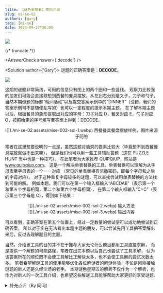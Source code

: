 ```yaml
---
title: 【谜色星期五】晚间活动
slug: mi-se-02
authors: [gary]
tags: [mi-se]
date: 2024-09-27T20:00
---
```


![](./mi-se-02.assets/mise-002.png)

{/* truncate */}

<AnswerCheck answer={'decode'} />

<Solution author={'Gary'}>
谜题的正确答案是：**DECODE**。

![](./mi-se-02.assets/mise-002-sol.webp)

这期的谜题非常简洁，可用的信息只有图上的两个圈和一些竖线。
观察力比较强的朋友们可能会直接联想到西餐的餐具摆放，从左到右分别是叉子，刀子和勺子。
当然本期谜题的标题“晚间活动”以及提交答案示例中的“DINNER”（没错，我们的答案示例可不是随便乱写的）也可以一定程度的提示本期主题。
在了解本期主题以后，根据餐具的象形提取出对应的字母：刀子对应 D，餐叉对应 E，勺子对应 O，按照给定的序号填写至答案上得到：DECODE。

<center>
![](./mi-se-02.assets/mise-002-sol-1.webp)
<ImgCaption>西餐餐具餐盘摆放样例，图片来源于网络</ImgCaption>
</center>

笔者在这里想要说明的一点是，虽然这题对脑洞的要素比较大（毕竟想不到西餐餐具摆放就做不出来嘛），
但是我们也可以用一些工具辅助答题（这在 PUZZLE HUNT 当中也是一种技巧）。
在此笔者为大家推荐 QUIPQIUP，网站是 <a href="https://www.quipqiup.com">www.quipqiup.com</a>。
这是一个解决单表替换的工具。单表替换可以理解为从字母表至字母表的一个一一对应
（常见的单表替换有凯撒密码，即每个字母和之后的字母对应）。
对于这种重复字母较多的谜题，可以直接尝试用单表替换的方法找到可能的解。
例如本题，我们可以在第一个输入框输入“ABCDAB”（表示第一个和第五个字母相同，第二个和第六个字母相同），
在第二个输入框输入“C=C”（表示第三个字母是 C），得到如下结果：

<center>
![](./mi-se-02.assets/mise-002-sol-2.webp)
<ImgCaption>输入方法</ImgCaption>
</center>

<center>
![](./mi-se-02.assets/mise-002-sol-3.webp)
<ImgCaption>输出内容</ImgCaption>
</center>

可以看到，正确答案在第五个位置上，经过一定数量的尝试便可以成功地尝试到正确答案。
所以对于实在无法看出本题主题的朋友，可以尝试先用工具把答案解出来后，反过去理解题目的主题。

当然，介绍该工具的目的并不在于推荐大家无论什么题目都用工具直接求解，
而是提供一个解题的可能路径，笔者在出完本题以后自己也尝试了工具求解，
认为该答案所在的顺位既不会使工具解比正解快太多，也不会使工具解的尝试次数太多。
笔者希望解谜工具的使用能够优化各位解谜者的解谜体验，不论是刚刚接触谜题的新人还是久经沙场的老手。
本期谜色星期五的解析不仅作为一个解析，也作为对新人的一次工具介绍，也希望这些解谜工具能够帮助大家更好的享受谜题。
</Solution>

<details>
    <summary>补充点评（By 同同）</summary>

    正如上文所说，这一期谜题用简单的几个图形就表现了西餐餐具摆放的场景，并用不同的餐具头的形状来表示 E，D，O 三个字母。
    原题中数字 1 即为 E，2 即为 D，3 即为 O。数字的旋转和字母的旋转相对应，可以通过从正确的方向看向数字来得到字母的准确形状。

    然而，想要单从两个同心圆和几根竖线就看出端倪相当困难。
    比如我在内测的时候，在得到提示以前也是什么都没看出来。
    而另一方面，如果光明正大地提示“吃饭”或者“餐厅”之类的词，被人一上来就想到了 trick，这道好题就又会变得相当简单无聊。
    为了避免大家毫无头绪，同时避免浪费这道题的设计，我最终采用了在答案示例里暗藏提示“dinner”的方法。
    标题“晚间活动”指的是晚饭。希望能通过这种暗示的方法，使得大家虽然没有受到明确的提示，
    但能在潜意识里把这道题和“dinner”联系起来。不知道这样的设计有没有实现这个目的。

    <center>
        ![](./mi-se-02.assets/mise-002-sol-4.webp)
        <ImgCaption>显然不可能所有人都意识到了这一点</ImgCaption>
    </center>

    另外，似乎有搞错了刀叉和勺子顺序的错误答案。在网上搜索西餐餐具摆放顺序时，“叉子 盘子 刀 勺子”的顺序应该是最多见的。
    另外，还有一处细节可以帮助纠正，那就是 D 的刀柄略微偏右，说明对应餐具的头应该不具有对称性，因此是最适合刀的位置。

    本次的正确答案也可以通过解谜工具暴力枚举得到，使得即使没看懂图片也有机会做出题目。
    事实上，从后台的提交记录来看，这样做的人并不在少数。
    暴力尝试从来都不可耻，是解谜中常用的策略技巧，可以用于跳过解谜中没有理解或过于繁琐的步骤。
    借此机会向各位尚不了解这些工具的同学们加以介绍，一定程度上也是设计此题的目的之一。
    另一个常用的工具是 <a href="https://nutrimatic.org/2024/">nutrimatic.org</a>，也许你会在今后常常用到它。
    不过，如果是有趣的题目，还是建议至少了解一下官方正解的方案，以免丧失解谜本身的乐趣。
</details>
